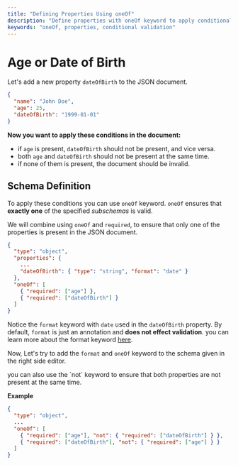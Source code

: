 ```yaml
---
title: "Defining Properties Using oneOf"
description: "Define properties with oneOf keyword to apply conditional validation."
keywords: "oneOf, properties, conditional validation"
---
```


# Age or Date of Birth

Let's add a new property `dateOfBirth` to the JSON document.


```json highlightLineStart={4}
{
  "name": "John Doe",
  "age": 25,
  "dateOfBirth": "1999-01-01"
}
```

**Now you want to apply these conditions in the document:**
- if `age` is present, `dateOfBirth` should not be present, and vice versa.
- both `age` and `dateOfBirth` should not be present at the same time.
- if none of them is present, the document should be invalid.



## Schema Definition

To apply these conditions you can use `oneOf` keyword. `oneOf` ensures that **exactly one** of the specified *subschemas* is valid. 

We will combine using `oneOf` and `required`, to ensure that only one of the properties is present in the JSON document.


```json
{
  "type": "object",
  "properties": {
    ...
    "dateOfBirth": { "type": "string", "format": "date" }
  },
  "oneOf": [
    { "required": ["age"] },
    { "required": ["dateOfBirth"] }
  ]
}
```

Notice the `format` keyword with `date` used in the `dateOfBirth` property. By default, `format` is just an annotation and **does not effect validation**. you can learn more about the format keyword [here](https://json-schema.org/understanding-json-schema/reference/string#format).

Now, Let's try to add the `format` and `oneOf` keyword to the schema given in the right side editor.

<GoodToKnowBox>
you can also use the `not` keyword to ensure that both properties are not present at the same time.

**Example**

```json
{
  "type": "object",
  ...
  "oneOf": [
    { "required": ["age"], "not": { "required": ["dateOfBirth"] } },
    { "required": ["dateOfBirth"], "not": { "required": ["age"] } }
  ]
}
```     
</GoodToKnowBox>





